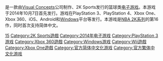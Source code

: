 {{expert}}
{{Expand|time=2017-03-08T13:10:37+00:00}}
{{NoteTA
| G1 = Games
}}

{{vgname|NBA 2K15}}是一款由[[Visual_Concepts|Visual Concepts]]公司制作、2K Sports发行的篮球类[[电子游戏|电子游戏]]。本游戏于2014年10月7日首先发行。游戏在PlayStation 3、PlayStation 4、Xbox One、Xbox 360、iOS、Android和[[Windows|Windows]]平台等发行。本游戏是[[NBA_2K系列|NBA 2K系列]]的第16作，同时首次支持简体中文。


{{Reflist}}

{{NBA 2K系列}}

{{DEFAULTSORT:NBA 2K15}}
[[Category:NBA_2K系列|15]]
[[Category:2K_Sports遊戲|Category:2K Sports遊戲]]
[[Category:2014年电子游戏|Category:2014年电子游戏]]
[[Category:PlayStation_3游戏|Category:PlayStation 3游戏]]
[[Category:Xbox_360遊戲|Category:Xbox 360遊戲]]
[[Category:Windows游戏|Category:Windows游戏]]
[[Category:Wii遊戲|Category:Wii遊戲]]
[[Category:Xbox_One遊戲|Category:Xbox One遊戲]]
[[Category:官方简体中文化游戏|Category:官方简体中文化游戏]] 
[[Category:官方繁体中文化游戏|Category:官方繁体中文化游戏]]
{{sports-videogame-stub}}
{{TakeTwo-stub}}